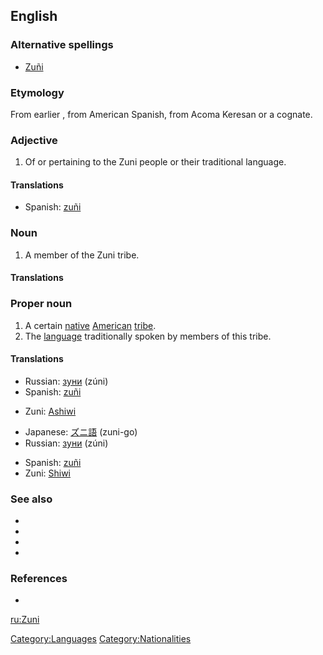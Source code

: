 {{see|zuñi|Zuñi}}
{{wikipedia}}
==English==

===Alternative spellings===
* [[Zuñi]]

===Etymology===
From earlier {{term|Zuñi}}, from American Spanish, from Acoma Keresan {{term|sɨ̂‧ni||sc=Latn}} or a cognate.

===Adjective===
{{en-adj|-}}

# Of or pertaining to the Zuni people or their traditional language.

====Translations====
{{trans-top|Of the Zuni people or their language}}
* Spanish: [[zuñi]]
{{trans-mid}}
{{trans-bottom}}

===Noun===
{{en-noun}}

# A member of the Zuni tribe.

====Translations====
{{trans-top|A member of the Zuni tribe}}
{{trans-mid}}
{{trans-bottom}}

===Proper noun===
{{en-proper noun}}

# A certain [[native]] [[American]] [[tribe]].
# The [[language]] traditionally spoken by members of this tribe.

====Translations====
{{trans-top|native American tribe}}
* Russian: [[зуни]] (zúni)
* Spanish: [[zuñi]] {{m}}
{{trans-mid}}
* Zuni: [[Ashiwi]]
{{trans-bottom}}

{{trans-top|language}}
* Japanese: [[ズニ語]] (zuni-go)
* Russian: [[зуни]] (zúni)
{{trans-mid}}
* Spanish: [[zuñi]] {{m}}
* Zuni: [[Shiwi]]
{{trans-bottom}}

===See also===
* {{langcat}}
* {{pedialite|Zuni}}
* {{pedialite|Zuni language}}
* {{ethnologue|code=zun}}

===References===
* {{R:Dictionary.com|Zuni}}

[[Category:Languages]]
[[Category:Nationalities]]

[[ru:Zuni]]